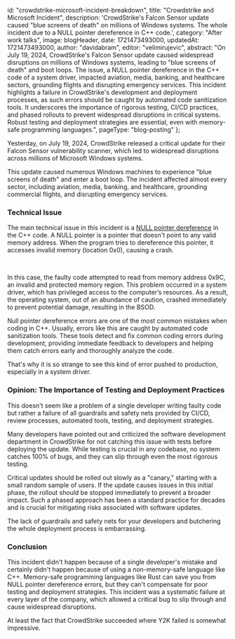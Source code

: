
  id: "crowdstrike-microsoft-incident-breakdown",
  title:
    "Crowdstrike and Microsoft Incident",
  description:
    'CrowdStrike\'s Falcon Sensor update caused "blue screens of death" on millions of Windows systems. The whole incident due to a NULL pointer dereference in C++ code.',
  category: "After work talks",
  image: blogHeader,
  date: 1721473493000,
  updatedAt: 1721473493000,
  author: "davidabram",
  editor: "velimirujevic",
  abstract: "On July 19, 2024, CrowdStrike's Falcon Sensor update caused widespread disruptions on millions of Windows systems, leading to \"blue screens of death\" and boot loops. The issue, a NULL pointer dereference in the C++ code of a system driver, impacted aviation, media, banking, and healthcare sectors, grounding flights and disrupting emergency services. This incident highlights a failure in CrowdStrike's development and deployment processes, as such errors should be caught by automated code sanitization tools. It underscores the importance of rigorous testing, CI/CD practices, and phased rollouts to prevent widespread disruptions in critical systems. Robust testing and deployment strategies are essential, even with memory-safe programming languages.",
  pageType: "blog-posting"
};


Yesterday, on July 19, 2024, CrowdStrike released a critical update for their Falcon Sensor vulnerability scanner, which led to widespread disruptions across millions of Microsoft Windows systems.

This update caused numerous Windows machines to experience "blue screens of death" and enter a boot loop. The incident affected almost every sector, including aviation, media, banking, and healthcare, grounding commercial flights, and disrupting emergency services.

### Technical Issue

The main technical issue in this incident is a [NULL pointer dereference](https://cwe.mitre.org/data/definitions/476.html) in the C++ code. A NULL pointer is a pointer that doesn't point to any valid memory address. When the program tries to dereference this pointer, it accesses invalid memory (location 0x0), causing a crash.

<ResponsiveImage src={bsod} alt="screenshot of a Windows Blue Screen of Death (BSOD) error" />

<br />

In this case, the faulty code attempted to read from memory address 0x9C, an invalid and protected memory region. This problem occurred in a system driver, which has privileged access to the computer’s resources. As a result, the operating system, out of an abundance of caution, crashed immediately to prevent potential damage, resulting in the BSOD.

Null pointer dereference errors are one of the most common mistakes when coding in C++. Usually, errors like this are caught by automated code sanitization tools. These tools detect and fix common coding errors during development, providing immediate feedback to developers and helping them catch errors early and thoroughly analyze the code.

That's why it is so strange to see this kind of error pushed to production, especially in a system driver.

### Opinion: The Importance of Testing and Deployment Practices

This doesn't seem like a problem of a single developer writing faulty code but rather a failure of all guardrails and safety nets provided by CI/CD, review processes, automated tools, testing, and deployment strategies.

Many developers have pointed out and criticized the software development department in CrowdStrike for not catching this issue with tests before deploying the update. While testing is crucial in any codebase, no system catches 100% of bugs, and they can slip through even the most rigorous testing.

Critical updates should be rolled out slowly as a "canary," starting with a small random sample of users. If the update causes issues in this initial phase, the rollout should be stopped immediately to prevent a broader impact. Such a phased approach has been a standard practice for decades and is crucial for mitigating risks associated with software updates.

The lack of guardrails and safety nets for your developers and butchering the whole deployment process is embarrassing.

### Conclusion

This incident didn't happen because of a single developer's mistake and certainly didn't happen because of using a non-memory-safe language like C++. Memory-safe programming languages like Rust can save you from NULL pointer dereference errors, but they can't compensate for poor testing and deployment strategies. This incident was a systematic failure at every layer of the company, which allowed a critical bug to slip through and cause widespread disruptions.

At least the fact that CrowdStrike succeeded where Y2K failed is somewhat impressive.


